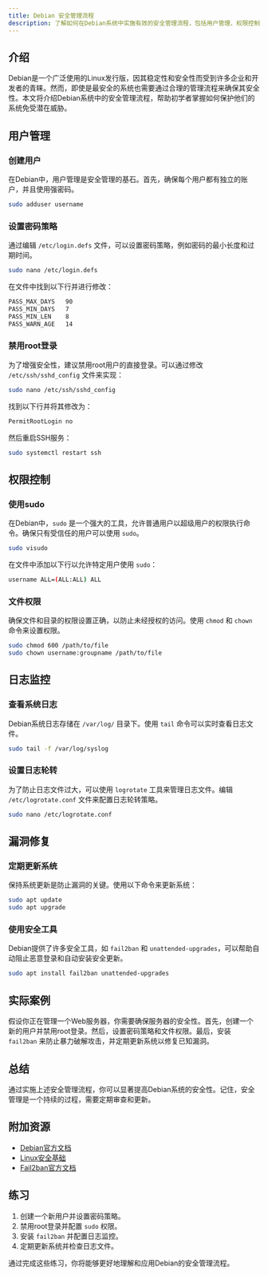 ```yaml
---
title: Debian 安全管理流程
description: 了解如何在Debian系统中实施有效的安全管理流程，包括用户管理、权限控制、日志监控和漏洞修复等关键步骤。
---
```


## 介绍

Debian是一个广泛使用的Linux发行版，因其稳定性和安全性而受到许多企业和开发者的青睐。然而，即使是最安全的系统也需要通过合理的管理流程来确保其安全性。本文将介绍Debian系统中的安全管理流程，帮助初学者掌握如何保护他们的系统免受潜在威胁。

## 用户管理

### 创建用户

在Debian中，用户管理是安全管理的基石。首先，确保每个用户都有独立的账户，并且使用强密码。

```bash
sudo adduser username
```

### 设置密码策略

通过编辑 `/etc/login.defs` 文件，可以设置密码策略，例如密码的最小长度和过期时间。

```bash
sudo nano /etc/login.defs
```

在文件中找到以下行并进行修改：

```bash
PASS_MAX_DAYS   90
PASS_MIN_DAYS   7
PASS_MIN_LEN    8
PASS_WARN_AGE   14
```

### 禁用root登录

为了增强安全性，建议禁用root用户的直接登录。可以通过修改 `/etc/ssh/sshd_config` 文件来实现：

```bash
sudo nano /etc/ssh/sshd_config
```

找到以下行并将其修改为：

```bash
PermitRootLogin no
```

然后重启SSH服务：

```bash
sudo systemctl restart ssh
```

## 权限控制

### 使用sudo

在Debian中，`sudo` 是一个强大的工具，允许普通用户以超级用户的权限执行命令。确保只有受信任的用户可以使用 `sudo`。

```bash
sudo visudo
```

在文件中添加以下行以允许特定用户使用 `sudo`：

```bash
username ALL=(ALL:ALL) ALL
```

### 文件权限

确保文件和目录的权限设置正确，以防止未经授权的访问。使用 `chmod` 和 `chown` 命令来设置权限。

```bash
sudo chmod 600 /path/to/file
sudo chown username:groupname /path/to/file
```

## 日志监控

### 查看系统日志

Debian系统日志存储在 `/var/log/` 目录下。使用 `tail` 命令可以实时查看日志文件。

```bash
sudo tail -f /var/log/syslog
```

### 设置日志轮转

为了防止日志文件过大，可以使用 `logrotate` 工具来管理日志文件。编辑 `/etc/logrotate.conf` 文件来配置日志轮转策略。

```bash
sudo nano /etc/logrotate.conf
```

## 漏洞修复

### 定期更新系统

保持系统更新是防止漏洞的关键。使用以下命令来更新系统：

```bash
sudo apt update
sudo apt upgrade
```

### 使用安全工具

Debian提供了许多安全工具，如 `fail2ban` 和 `unattended-upgrades`，可以帮助自动阻止恶意登录和自动安装安全更新。

```bash
sudo apt install fail2ban unattended-upgrades
```

## 实际案例

假设你正在管理一个Web服务器，你需要确保服务器的安全性。首先，创建一个新的用户并禁用root登录。然后，设置密码策略和文件权限。最后，安装 `fail2ban` 来防止暴力破解攻击，并定期更新系统以修复已知漏洞。

## 总结

通过实施上述安全管理流程，你可以显著提高Debian系统的安全性。记住，安全管理是一个持续的过程，需要定期审查和更新。

## 附加资源

- [Debian官方文档](https://www.debian.org/doc/)
- [Linux安全基础](https://www.linux.com/training-tutorials/linux-security-basics/)
- [Fail2ban官方文档](https://www.fail2ban.org/wiki/index.php/Main_Page)

## 练习

1. 创建一个新用户并设置密码策略。
2. 禁用root登录并配置 `sudo` 权限。
3. 安装 `fail2ban` 并配置日志监控。
4. 定期更新系统并检查日志文件。

通过完成这些练习，你将能够更好地理解和应用Debian的安全管理流程。